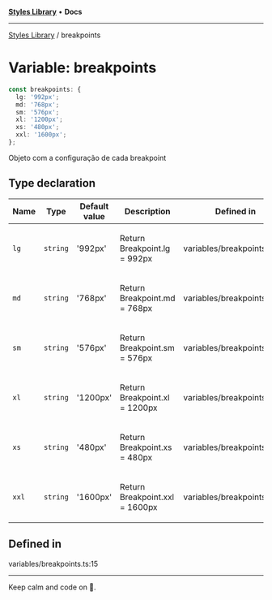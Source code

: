 
<Meta title="Libs/Styles/variables/breakpoints" />



[**Styles Library**](/?path=/docs/libs-styles-overview--page) • **Docs**

***

[Styles Library](/?path=/docs/libs-styles-overview--page) / breakpoints

# Variable: breakpoints

```ts
const breakpoints: {
  lg: '992px';
  md: '768px';
  sm: '576px';
  xl: '1200px';
  xs: '480px';
  xxl: '1600px';
};
```

Objeto com a configuração de cada breakpoint

## Type declaration

<table>
<thead>
<tr>
<th>Name</th>
<th>Type</th>
<th>Default value</th>
<th>Description</th>
<th>Defined in</th>
</tr>
</thead>
<tbody>
<tr>
<td>

`lg`

</td>
<td>

`string`

</td>
<td>

'992px'

</td>
<td>

Return Breakpoint.lg = 992px

</td>
<td>

variables/breakpoints.ts:23

</td>
</tr>
<tr>
<td>

`md`

</td>
<td>

`string`

</td>
<td>

'768px'

</td>
<td>

Return Breakpoint.md = 768px

</td>
<td>

variables/breakpoints.ts:21

</td>
</tr>
<tr>
<td>

`sm`

</td>
<td>

`string`

</td>
<td>

'576px'

</td>
<td>

Return Breakpoint.sm = 576px

</td>
<td>

variables/breakpoints.ts:19

</td>
</tr>
<tr>
<td>

`xl`

</td>
<td>

`string`

</td>
<td>

'1200px'

</td>
<td>

Return Breakpoint.xl = 1200px

</td>
<td>

variables/breakpoints.ts:25

</td>
</tr>
<tr>
<td>

`xs`

</td>
<td>

`string`

</td>
<td>

'480px'

</td>
<td>

Return Breakpoint.xs = 480px

</td>
<td>

variables/breakpoints.ts:17

</td>
</tr>
<tr>
<td>

`xxl`

</td>
<td>

`string`

</td>
<td>

'1600px'

</td>
<td>

Return Breakpoint.xxl = 1600px

</td>
<td>

variables/breakpoints.ts:27

</td>
</tr>
</tbody>
</table>

## Defined in

variables/breakpoints.ts:15


***

Keep calm and code on 🤘.